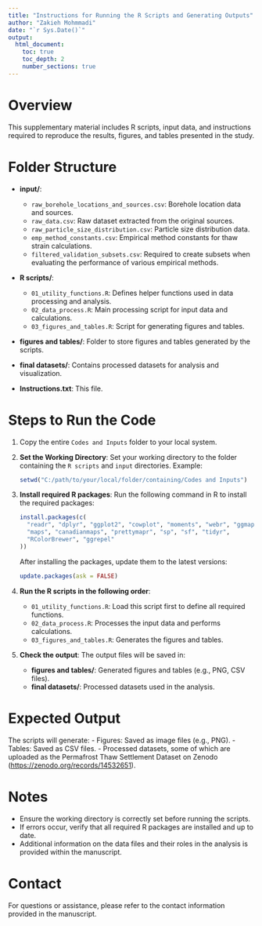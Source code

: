 ```yaml
---
title: "Instructions for Running the R Scripts and Generating Outputs"
author: "Zakieh Mohmmadi"
date: "`r Sys.Date()`"
output:
  html_document:
    toc: true
    toc_depth: 2
    number_sections: true
---
```


# Overview
This supplementary material includes R scripts, input data, and instructions required to reproduce the results, figures, and tables presented in the study.

# Folder Structure
- **input/**:
  - `raw_borehole_locations_and_sources.csv`: Borehole location data and sources.
  - `raw_data.csv`: Raw dataset extracted from the original sources.
  - `raw_particle_size_distribution.csv`: Particle size distribution data.
  - `emp_method_constants.csv`: Empirical method constants for thaw strain calculations.
  - `filtered_validation_subsets.csv`: Required to create subsets when evaluating the performance of various empirical methods.

- **R scripts/**:
  - `01_utility_functions.R`: Defines helper functions used in data processing and analysis.
  - `02_data_process.R`: Main processing script for input data and calculations.
  - `03_figures_and_tables.R`: Script for generating figures and tables.

- **figures and tables/**: Folder to store figures and tables generated by the scripts.

- **final datasets/**: Contains processed datasets for analysis and visualization.

- **Instructions.txt**: This file.

# Steps to Run the Code
1. Copy the entire `Codes and Inputs` folder to your local system.

2. **Set the Working Directory**:
   Set your working directory to the folder containing the `R scripts` and `input` directories. Example:
   ```r
   setwd("C:/path/to/your/local/folder/containing/Codes and Inputs")
   ```

3. **Install required R packages**:
   Run the following command in R to install the required packages:
   ```r
   install.packages(c(
     "readr", "dplyr", "ggplot2", "cowplot", "moments", "webr", "ggmap",
     "maps", "canadianmaps", "prettymapr", "sp", "sf", "tidyr",
     "RColorBrewer", "ggrepel"
   ))
   ```
   After installing the packages, update them to the latest versions:
   ```r
   update.packages(ask = FALSE)
   ```

4. **Run the R scripts in the following order**:
   - `01_utility_functions.R`: Load this script first to define all required functions.
   - `02_data_process.R`: Processes the input data and performs calculations.
   - `03_figures_and_tables.R`: Generates the figures and tables.

5. **Check the output**:
   The output files will be saved in:
   - **figures and tables/**: Generated figures and tables (e.g., PNG, CSV files).
   - **final datasets/**: Processed datasets used in the analysis.

# Expected Output
The scripts will generate:
- Figures: Saved as image files (e.g., PNG).
- Tables: Saved as CSV files.
- Processed datasets, some of which are uploaded as the Permafrost Thaw Settlement Dataset on Zenodo ([https://zenodo.org/records/14532651](https://zenodo.org/records/14532651)).

# Notes
- Ensure the working directory is correctly set before running the scripts.
- If errors occur, verify that all required R packages are installed and up to date.
- Additional information on the data files and their roles in the analysis is provided within the manuscript.

# Contact
For questions or assistance, please refer to the contact information provided in the manuscript.
